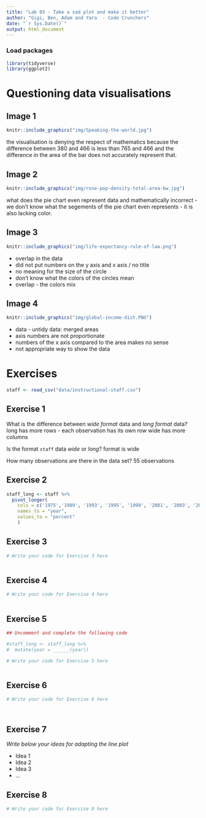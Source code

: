 ```yaml
---
title: "Lab 03 - Take a sad plot and make it better"
author: "Gigi, Ben, Adam and Yara  - Code Crunchers"
date: "`r Sys.Date()`"
output: html_document
---
```


### Load packages

```r
library(tidyverse)
library(ggplot2)
```


# Questioning data visualisations

## Image 1

```r
knitr::include_graphics("img/Speaking-the-world.jpg")
```

the visualisation is denying the respect of mathematics because the difference between 380 and 466 is less than 765 and 466 and the difference in the area of the bar does not accurately represent that.

## Image 2

```r
knitr::include_graphics("img/rose-pop-density-total-area-bw.jpg")
```

what does the pie chart even represent 
data and mathematically incorrect - we don't know what the segements of the pie chart even represents - it is also lacking color. 



## Image 3

```r
knitr::include_graphics("img/life-expectancy-rule-of-law.png")
```

- overlap in the data
- did not put numbers on the y axis and x axis / no title
- no meaning for the size of the circle
- don't know what the colors of the circles mean
- overlap - the colors mix 




## Image 4

```r
knitr::include_graphics("img/global-income-dist.PNG")
```

- data - untidy data: merged areas
- axis numbers are not proportionate 
- numbers of the x axis compared to the area makes no sense 
- not appropriate way to show the data 

# Exercises

```r
staff <- read_csv("data/instructional-staff.csv")
```


## Exercise 1

What is the difference between *wide format* data and *long format* data?
long has more rows - each observation has its own row 
wide has more columns


Is the format `staff` data *wide* or *long*?
format is wide 

How many observations are there in the data set?
55 observations 

## Exercise 2

```r

staff_long <- staff %>%
  pivot_longer(
    cols = c('1975','1989', '1993', '1995', '1999', '2001', '2003', '2005', '2007', '2009', '2011'), 
    names_to = "year",
    values_to = "percent"
    )

```


## Exercise 3

```r
# Write your code for Exercise 3 here



```

## Exercise 4

```r
# Write your code for Exercise 4 here



```

## Exercise 5

```r
## Uncomment and complete the following code

#staff_long <- staff_long %>%
#  mutate(year = ______(year))
```


```r
# Write your code for Exercise 5 here



```

## Exercise 6

```r
# Write your code for Exercise 6 here




```

## Exercise 7

_Write below your ideas for adapting the line plot_

* Idea 1
* Idea 2
* Idea 3
* ...


## Exercise 8

```r
# Write your code for Exercise 8 here



```

